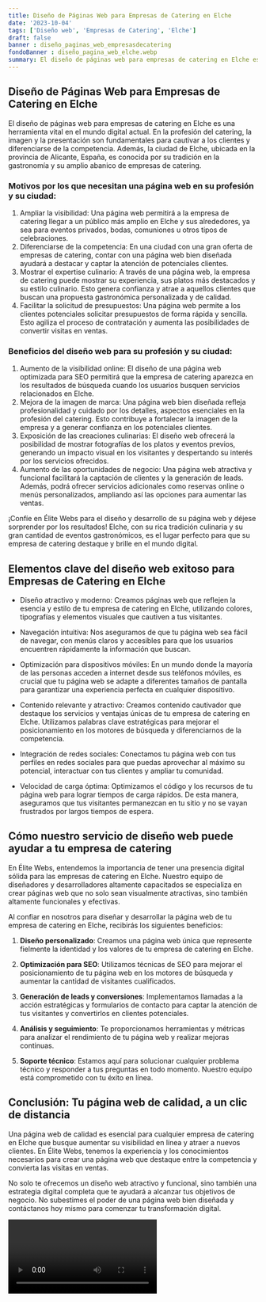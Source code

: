 ```yaml
---
title: Diseño de Páginas Web para Empresas de Catering en Elche
date: '2023-10-04'
tags: ['Diseño web', 'Empresas de Catering', 'Elche']
draft: false
banner : diseño_paginas_web_empresasdecatering
fondoBanner : diseño_pagina_web_elche.webp
summary: El diseño de páginas web para empresas de catering en Elche es una herramienta vital en el mundo digital actual. En la profesión del catering, la imagen y la presentación son fundamentales para cautivar a los clientes y diferenciarse de la competencia. Además, la ciudad de Elche, ubicada en la provincia de Alicante, España, es conocida por su tradición en la gastronomía y su amplio abanico de empresas de catering.
---
```


## Diseño de Páginas Web para Empresas de Catering en Elche

El diseño de páginas web para empresas de catering en Elche es una herramienta vital en el mundo digital actual. En la profesión del catering, la imagen y la presentación son fundamentales para cautivar a los clientes y diferenciarse de la competencia. Además, la ciudad de Elche, ubicada en la provincia de Alicante, España, es conocida por su tradición en la gastronomía y su amplio abanico de empresas de catering.

### Motivos por los que necesitan una página web en su profesión y su ciudad:
1. Ampliar la visibilidad: Una página web permitirá a la empresa de catering llegar a un público más amplio en Elche y sus alrededores, ya sea para eventos privados, bodas, comuniones u otros tipos de celebraciones.
2. Diferenciarse de la competencia: En una ciudad con una gran oferta de empresas de catering, contar con una página web bien diseñada ayudará a destacar y captar la atención de potenciales clientes.
3. Mostrar el expertise culinario: A través de una página web, la empresa de catering puede mostrar su experiencia, sus platos más destacados y su estilo culinario. Esto genera confianza y atrae a aquellos clientes que buscan una propuesta gastronómica personalizada y de calidad.
4. Facilitar la solicitud de presupuestos: Una página web permite a los clientes potenciales solicitar presupuestos de forma rápida y sencilla. Esto agiliza el proceso de contratación y aumenta las posibilidades de convertir visitas en ventas.

### Beneficios del diseño web para su profesión y su ciudad:
1. Aumento de la visibilidad online: El diseño de una página web optimizada para SEO permitirá que la empresa de catering aparezca en los resultados de búsqueda cuando los usuarios busquen servicios relacionados en Elche.
2. Mejora de la imagen de marca: Una página web bien diseñada refleja profesionalidad y cuidado por los detalles, aspectos esenciales en la profesión del catering. Esto contribuye a fortalecer la imagen de la empresa y a generar confianza en los potenciales clientes.
3. Exposición de las creaciones culinarias: El diseño web ofrecerá la posibilidad de mostrar fotografías de los platos y eventos previos, generando un impacto visual en los visitantes y despertando su interés por los servicios ofrecidos.
4. Aumento de las oportunidades de negocio: Una página web atractiva y funcional facilitará la captación de clientes y la generación de leads. Además, podrá ofrecer servicios adicionales como reservas online o menús personalizados, ampliando así las opciones para aumentar las ventas.

¡Confíe en Élite Webs para el diseño y desarrollo de su página web y déjese sorprender por los resultados! Elche, con su rica tradición culinaria y su gran cantidad de eventos gastronómicos, es el lugar perfecto para que su empresa de catering destaque y brille en el mundo digital.

<GifSeo />

<Cta />

## Elementos clave del diseño web exitoso para Empresas de Catering en Elche

- Diseño atractivo y moderno: Creamos páginas web que reflejen la esencia y estilo de tu empresa de catering en Elche, utilizando colores, tipografías y elementos visuales que cautiven a tus visitantes.

- Navegación intuitiva: Nos aseguramos de que tu página web sea fácil de navegar, con menús claros y accesibles para que los usuarios encuentren rápidamente la información que buscan.

- Optimización para dispositivos móviles: En un mundo donde la mayoría de las personas acceden a internet desde sus teléfonos móviles, es crucial que tu página web se adapte a diferentes tamaños de pantalla para garantizar una experiencia perfecta en cualquier dispositivo.

- Contenido relevante y atractivo: Creamos contenido cautivador que destaque los servicios y ventajas únicas de tu empresa de catering en Elche. Utilizamos palabras clave estratégicas para mejorar el posicionamiento en los motores de búsqueda y diferenciarnos de la competencia.

- Integración de redes sociales: Conectamos tu página web con tus perfiles en redes sociales para que puedas aprovechar al máximo su potencial, interactuar con tus clientes y ampliar tu comunidad.

- Velocidad de carga óptima: Optimizamos el código y los recursos de tu página web para lograr tiempos de carga rápidos. De esta manera, aseguramos que tus visitantes permanezcan en tu sitio y no se vayan frustrados por largos tiempos de espera.

## Cómo nuestro servicio de diseño web puede ayudar a tu empresa de catering

En Élite Webs, entendemos la importancia de tener una presencia digital sólida para las empresas de catering en Elche. Nuestro equipo de diseñadores y desarrolladores altamente capacitados se especializa en crear páginas web que no solo sean visualmente atractivas, sino también altamente funcionales y efectivas.

Al confiar en nosotros para diseñar y desarrollar la página web de tu empresa de catering en Elche, recibirás los siguientes beneficios:

1. **Diseño personalizado**: Creamos una página web única que represente fielmente la identidad y los valores de tu empresa de catering en Elche.

2. **Optimización para SEO**: Utilizamos técnicas de SEO para mejorar el posicionamiento de tu página web en los motores de búsqueda y aumentar la cantidad de visitantes cualificados.

3. **Generación de leads y conversiones**: Implementamos llamadas a la acción estratégicas y formularios de contacto para captar la atención de tus visitantes y convertirlos en clientes potenciales.

4. **Análisis y seguimiento**: Te proporcionamos herramientas y métricas para analizar el rendimiento de tu página web y realizar mejoras continuas.

5. **Soporte técnico**: Estamos aquí para solucionar cualquier problema técnico y responder a tus preguntas en todo momento. Nuestro equipo está comprometido con tu éxito en línea.

## Conclusión: Tu página web de calidad, a un clic de distancia

Una página web de calidad es esencial para cualquier empresa de catering en Elche que busque aumentar su visibilidad en línea y atraer a nuevos clientes. En Élite Webs, tenemos la experiencia y los conocimientos necesarios para crear una página web que destaque entre la competencia y convierta las visitas en ventas.

No solo te ofrecemos un diseño web atractivo y funcional, sino también una estrategia digital completa que te ayudará a alcanzar tus objetivos de negocio. No subestimes el poder de una página web bien diseñada y contáctanos hoy mismo para comenzar tu transformación digital.

<Video />

<CtaBot job='Empresas de Catering' city='Elche'/>

<Gmaps query='Elche+españa+maps' />